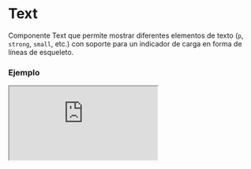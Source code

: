 # Text

Componente Text que permite mostrar diferentes elementos de texto (`p`, `strong`, `small`, etc.) con soporte para un indicador de carga en forma de líneas de esqueleto.


### Ejemplo

<Iframe minHeightIframe="30dvh" src="https://fenextjs-component-storybook.vercel.app/iframe.html?args=&id=text-text--index&viewMode=story" />

### Importacion

Para importar el componente Text, se puede hacer desde fenextjs

```tsx copy
import { Text } from "fenextjs";
```

### Parametros

| Parametro | Tipo | Requerido | Default | Descripcion |
| --------- | ---- | --------- | ------- | ----------- |
| className | string | no | "" | Clase CSS para el contenedor principal del componente. |
| tag | "p" \| "strong" \| "small" \| "em" \| "b" \| "del" \| "i" \| "mark" \| "ins" \| "sub" \| "sup" | no | "p" | Define la etiqueta HTML que se utiliza para el texto. Permite diferentes opciones como `p`, `strong`, `small`, etc. |
| loader | boolean | no | false | Determina si se muestra un indicador de carga. Cuando es `true`, muestra líneas de carga en lugar del contenido. |
| nLineLoader | number | no | 3 | Número de líneas de esqueleto que se muestran cuando `loader` está activo. |
| children | ReactNode | no |  | Contenido que se mostrará dentro del componente `Text` si `loader` es `false`. |

### Storybook

Para ver el storybook del componente lo puede hacer con este [link](https://fenextjs-component-storybook.vercel.app/?path=/story/text-text--index)

### Usos

- Uso básico del componente Text

```tsx copy
<Text tag="strong" className="text-strong">Texto destacado</Text>
```

- Uso del componente Text con el loader activo

```tsx copy
<Text loader={true} nLineLoader={5} />
```

